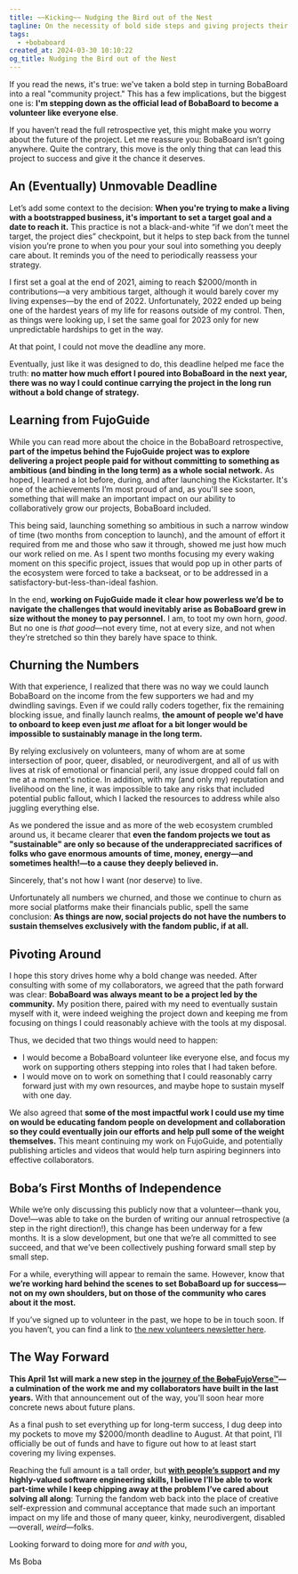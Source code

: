 ```yaml
---
title: ~~Kicking~~ Nudging the Bird out of the Nest
tagline: On the necessity of bold side steps and giving projects their own chance to fly
tags:
  - +bobaboard
created_at: 2024-03-30 10:10:22
og_title: Nudging the Bird out of the Nest
---
```


If you read the news, it's true: we've taken a bold step in turning BobaBoard
into a real "community project." This has a few implications, but the biggest
one is: **I'm stepping down as the official lead of BobaBoard to become a
volunteer like everyone else**.

If you haven’t read the full retrospective yet, this might make you worry about
the future of the project. Let me reassure you: BobaBoard isn’t going anywhere.
Quite the contrary, this move is the only thing that can lead this project to
success and give it the chance it deserves.

## An (Eventually) Unmovable Deadline

Let’s add some context to the decision: **When you're trying to make a living with
a bootstrapped business, it's important to set a target goal and a date to reach
it.** This practice is not a black-and-white “if we don’t meet the target, the
project dies” checkpoint, but it helps to step back from the tunnel vision
you’re prone to when you pour your soul into something you deeply care about. It
reminds you of the need to periodically reassess your strategy.

I first set a goal at the end of 2021, aiming to reach $2000/month in
contributions—a very ambitious target, although it would barely cover my living
expenses—by the end of 2022. Unfortunately, 2022 ended up being one of the
hardest years of my life for reasons outside of my control. Then, as things were
looking up, I set the same goal for 2023 only for new unpredictable hardships to
get in the way.

At that point, I could not move the deadline any more.

Eventually, just like it was designed to do, this deadline helped me face the
truth: **no matter how much effort I poured into BobaBoard in the next year, there
was no way I could continue carrying the project in the long run without a bold
change of strategy.**

## Learning from FujoGuide

While you can read more about the choice in the BobaBoard retrospective, **part
of the impetus behind the FujoGuide project was to explore delivering a project
people paid for without committing to something as ambitious (and binding in the long
term) as a whole social network.** As hoped, I learned a lot before, during, and
after launching the Kickstarter. It's one of the achievements I’m most proud of
and, as you'll see soon, something that will make an important impact on our
ability to collaboratively grow our projects, BobaBoard included.

This being said, launching something so ambitious in such a narrow window of
time (two months from conception to launch), and the amount of effort it
required from me and those who saw it through, showed me just how much our work
relied on me. As I spent two months focusing my every waking moment on this
specific project, issues that would pop up in other parts of the ecosystem were
forced to take a backseat, or to be addressed in a satisfactory-but-less-than-ideal fashion.

In the end, **working on FujoGuide made it clear how powerless we’d be to navigate
the challenges that would inevitably arise as BobaBoard grew in size without the
money to pay personnel.** I am, to toot my own horn, _good_. But no one is _that
good_—not every time, not at every size, and not when they’re stretched so thin
they barely have space to think.

## Churning the Numbers

With that experience, I realized that there was no way we could launch BobaBoard
on the income from the few supporters we had and my dwindling savings. Even if
we could rally coders together, fix the remaining blocking issue, and finally
launch realms, **the amount of people we'd have to onboard to keep even just _me_
afloat for a bit longer would be impossible to sustainably manage in the long
term.**

By relying exclusively on volunteers, many of whom are at some intersection of
poor, queer, disabled, or neurodivergent, and all of us with lives at risk of
emotional or financial peril, any issue dropped could fall on me at a moment's
notice. In addition, with my (and only my) reputation and livelihood on the
line, it was impossible to take any risks that included potential public
fallout, which I lacked the resources to address while also juggling everything
else.

As we pondered the issue and as more of the web ecosystem crumbled around us, it
became clearer that **even the fandom projects we tout as "sustainable" are only
so because of the underappreciated sacrifices of folks who gave enormous amounts
of time, money, energy—and sometimes health!—to a cause they deeply believed in.**

Sincerely, that's not how I want (nor deserve) to live.

Unfortunately all numbers we churned, and those we continue to churn as more
social platforms make their financials public, spell the same conclusion: **As
things are now, social projects do not have the numbers to sustain themselves
exclusively with the fandom public, if at all.**

## Pivoting Around

I hope this story drives home why a bold change was needed. After consulting
with some of my collaborators, we agreed that the path forward was clear:
**BobaBoard was always meant to be a project led by the community.** My position
there, paired with my need to eventually sustain myself with it, were indeed
weighing the project down and keeping me from focusing on things I could
reasonably achieve with the tools at my disposal.

Thus, we decided that two things would need to happen:

- I would become a BobaBoard volunteer like everyone else, and focus my work on
  supporting others stepping into roles that I had taken before.
- I would move on to work on something that I could reasonably carry forward
  just with my own resources, and maybe hope to sustain myself with one day.

We also agreed that **some of the most impactful work I could use my time on would
be educating fandom people on development and collaboration so they could
eventually join our efforts and help pull some of the weight themselves.** This
meant continuing my work on FujoGuide, and potentially publishing articles and
videos that would help turn aspiring beginners into effective collaborators.

## Boba’s First Months of Independence

While we’re only discussing this publicly now that a volunteer—thank you,
Dove!—was able to take on the burden of writing our annual retrospective (a step
in the right direction!), this change has been underway for a few months. It is
a slow development, but one that we’re all committed to see succeed, and that
we’ve been collectively pushing forward small step by small step.

For a while, everything will appear to remain the same. However, know that **we’re
working hard behind the scenes to set BobaBoard up for success—not on my own
shoulders, but on those of the community who cares about it the most.**

If you’ve signed up to volunteer in the past, we hope to be in touch soon. If
you haven’t, you can find a link to [the new volunteers newsletter here](https://docs.bobaboard.com/docs/volunteering/experience/volunteer-application#apply-to-volunteer).

## The Way Forward

**This April 1st will mark a new step in the [journey of the ~~Boba~~FujoVerse™](/posts/enter-the-fujoverse)—a
culmination of the work me and my collaborators have built in the last years.**
With that announcement out of the way, you'll soon hear more concrete news about
future plans.

As a final push to set everything up for long-term success, I dug deep into my
pockets to move my $2000/month deadline to August. At that point, I’ll
officially be out of funds and have to figure out how to at least start covering
my living expenses.

Reaching the full amount is a tall order, but **[with people’s
support](https://www.patreon.com/essentialrandomness) and my highly-valued
software engineering skills, I believe I’ll be able to work part-time while I
keep chipping away at the problem I’ve cared about solving all along**: Turning
the fandom web back into the place of creative self-expression and communal
acceptance that made such an important impact on my life and those of many
queer, kinky, neurodivergent, disabled—overall, _weird_—folks.

Looking forward to doing more for _and with_ you,

Ms Boba
